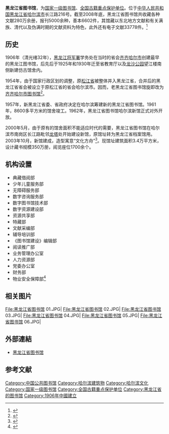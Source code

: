 {{Infobox_Library 
| library_name       = 黑龙江省图书馆
| name_en            = Heilongjiang Provincial Library
| library_logo       = HEILONGJIANG_LIBRARY.jpg
| image              = 黑龙江省图书馆 06.JPG
| caption            = 黑龙江省图书馆
| country            = {{PRC}}
| type               = 黑龙江省省级图书馆<br>[[国家一级图书馆|国家一级图书馆]]<br>[[全国古籍重点保护单位|全国古籍重点保护单位]]
| scope              = 
| established        = 1906年
| ref_legal_mandate  = 
| location           = [[黑龙江省|黑龙江省]][[哈尔滨市|哈尔滨市]][[南岗区|南岗区]]长江路216号
| coordinates        =  
| branch_of          =  
| num_branches       =  
| items_collected    =  280万余册<sup>截至2008年</sup>
| collection_size    =  
| criteria           =  
| legal_deposit      =  
| req_to_access      = 
| annual_circulation =  
| pop_served         =  
| members            = 
| budget             =  
| director           = 
| num_employees      = 
| website            = www.hljlib.org.cn （首页）<br>
}}
'''黑龙江省图书馆'''，为[[国家一级图书馆|国家一级图书馆]]、[[全国古籍重点保护单位|全国古籍重点保护单位]]。位于[[中华人民共和国|中华人民共和国]][[黑龙江省|黑龙江省]][[哈尔滨市|哈尔滨市]]长江路216号。截至2008年底，黑龙江省图书馆共收藏各种文献280万余册，报刊5000余种，善本6602件，其馆藏以东北地方文献和有关满族、清代以及伪满时期的文献资料为特色，此外还有电子文献33778件。<ref>{{cite web|url=http://221.212.156.196:801/gylt/stjs/200809/t20080922_282.htm|publisher=黑龙江省图书馆|title=黑龙江省图书馆简介|deadurl=yes|archiveurl=https://archive.is/20160513013335/http://221.212.156.196:801/gylt/stjs/200809/t20080922_282.htm|archivedate=2016-05-13|accessdate=2016-05-13}}</ref>

== 历史 ==
1906年（清光绪32年），[[黑龙江将军|黑龙江将军署]]学务处在当时的省会[[齐齐哈尔市|齐齐哈尔市]]创建最早的黑龙江图书馆，后先后于1925年和1930年迁至省教育厅以及[[龙沙公园|龙沙公园]]望江楼南侧新建仿古馆舍内。

1954年，由于国家行政区划的调整，原[[松江省|松江省]]被整体并入黑龙江省，合并后的黑龙江省省会被设立于原松江省的省会哈尔滨市。因而，老黑龙江省图书馆旋即改为[[齐齐哈尔市图书馆|齐齐哈尔市图书馆]]<ref>{{cite book|editor=《当代中国的图书馆事业》编辑委员会编|title=当代中国的图书馆事业|date=2009年9月|publisher=北京：当代中国出版社；香港祖国出版社|isbn=7-80170-845-8|pages=76|accessdate=2016-05-13}}</ref>。

1957年，新黑龙江省委、省政府决定在哈尔滨筹建新的黑龙江省图书馆。1961年，8600多平方米的馆舍竣工。1962年，黑龙江省图书馆哈尔滨新馆正式对外开放。

2000年5月，由于原有的馆舍面积不能适应时代的需要，黑龙江省图书馆在哈尔滨市南岗区长江路毗邻[[龙塔|龙塔]]处开始建设新馆，原馆址转为黑龙江省档案馆用。2003年10月，新馆建成，造型寓意“文化方舟”<ref>{{cite book|author1=张旭|title=中国图书馆发展概览 上|date=2007年8月|publisher=北京：北京燕山出版社|isbn=7-5402-0876-7|pages=184|accessdate=2016-05-13}}</ref>。现馆址建筑面积3.4万平方米，设计藏书规模350万册，阅览座位1700余个。

==机构设置==
*典藏借阅部
*少年儿童服务部
*无障碍服务部
*数字咨询服务部 
*数字图书馆技术部 
*数字资源建设部 
*资源共享部  
*特藏部 
*文献采编部
*辅导培训部
*《图书馆建设》编辑部
*阅读推广部  
*业务管理办公室
*人力资源部  
*党委办公室 
*财务部  
*物业安全保障部<ref>{{cite web|url=http://221.212.156.196:801/gylt/bmsz/|publisher=黑龙江省图书馆|title=机构设置}}{{dead link|date=2018年5月 |bot=InternetArchiveBot |fix-attempted=yes }}</ref> 


== 相关图片 ==

<gallery>
File:黑龙江省图书馆 01.JPG|
File:黑龙江省图书馆 02.JPG|
File:黑龙江省图书馆 03.JPG|
File:黑龙江省图书馆 04.JPG|
File:黑龙江省图书馆 05.JPG|
File:黑龙江省图书馆 06.JPG|
</gallery>

==外部連結==
*[http://www.hljlib.org.cn 黑龙江省图书馆]{{Wayback|url=http://www.hljlib.org.cn/ |date=20160531071643 }}

==参考文献==
{{Reflist|2}}

{{省级图书馆分省索引}}
{{哈尔滨市}}

{{DEFAULTSORT:H}}
[[Category:中国公共图书馆|Category:中国公共图书馆]]
[[Category:哈尔滨建筑物|Category:哈尔滨建筑物]]
[[Category:哈尔滨文化|Category:哈尔滨文化]]
[[Category:国家一级图书馆|Category:国家一级图书馆]]
[[Category:全国古籍重点保护单位|Category:全国古籍重点保护单位]]
[[Category:黑龙江省的图书馆|Category:黑龙江省的图书馆]]
[[Category:1906年中國建立|Category:1906年中國建立]]